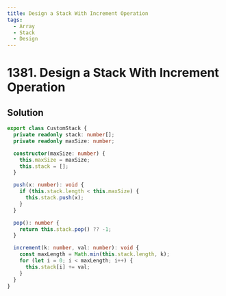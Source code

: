 ```yaml
---
title: Design a Stack With Increment Operation
tags:
  - Array
  - Stack
  - Design
---
```


# 1381. Design a Stack With Increment Operation

<Badges>
  <LevelBadge level="medium" />
  <TopicBadge name="Array" slug="array" />
  <TopicBadge name="Stack" slug="stack" />
  <TopicBadge name="Design" slug="design" />
</Badges>

## Solution

```typescript filename="solution.ts" copy
export class CustomStack {
  private readonly stack: number[];
  private readonly maxSize: number;

  constructor(maxSize: number) {
    this.maxSize = maxSize;
    this.stack = [];
  }

  push(x: number): void {
    if (this.stack.length < this.maxSize) {
      this.stack.push(x);
    }
  }

  pop(): number {
    return this.stack.pop() ?? -1;
  }

  increment(k: number, val: number): void {
    const maxLength = Math.min(this.stack.length, k);
    for (let i = 0; i < maxLength; i++) {
      this.stack[i] += val;
    }
  }
}
```

<ProblemLink
  codingSite="leetcode"
  href="https://leetcode.com/problems/design-a-stack-with-increment-operation"
  title="Design a Stack With Increment Operation"
/>
